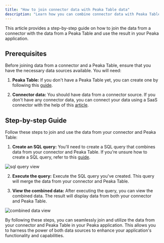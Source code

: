 ```yaml
---
title: "How to join connector data with Peaka Table data"
description: "Learn how you can combine connector data with Peaka Table data and utilize the result in your Peaka application"
---
```


This article provides a step-by-step guide on how to join the data from a connector with the data from a Peaka Table and use the result in your Peaka application.

## Prerequisites

Before joining data from a connector and a Peaka Table, ensure that you have the necessary data sources available. You will need:

1. **Peaka Table:** If you don't have a Peaka Table yet, you can create one by following this [guide](https://www.peaka.com/docs/connecting-your-data/creating-peaka-table/).

2. **Connector data:** You should have data from a connector source. If you don't have any connector data, you can connect your data using a SaaS connector with the help of this [article](https://www.peaka.com/docs/connecting-your-data/add-connection/).

## Step-by-step Guide

Follow these steps to join and use the data from your connector and Peaka Table:

1. **Create an SQL query:** You'll need to create a SQL query that combines data from your connector and Peaka Table. If you're unsure how to create a SQL query, refer to this [guide](https://www.peaka.com/docs/connecting-your-data/creating-query).

<img
  src="https://cdn.peaka.com/how-to-guides/combine-connector-data-and-internal-data-1.png"
  alt="sql query view"
/>

2. **Execute the query:** Execute the SQL query you've created. This query will merge the data from your connector and Peaka Table.

3. **View the combined data:** After executing the query, you can view the combined data. The result will display data from both your connector and Peaka Table.

<img
  src="https://cdn.peaka.com/how-to-guides/combine-connector-data-and-internal-data-2.png"
  alt="combined data view"
/>

By following these steps, you can seamlessly join and utilize the data from your connector and Peaka Table in your Peaka application. This allows you to harness the power of both data sources to enhance your application's functionality and capabilities.
